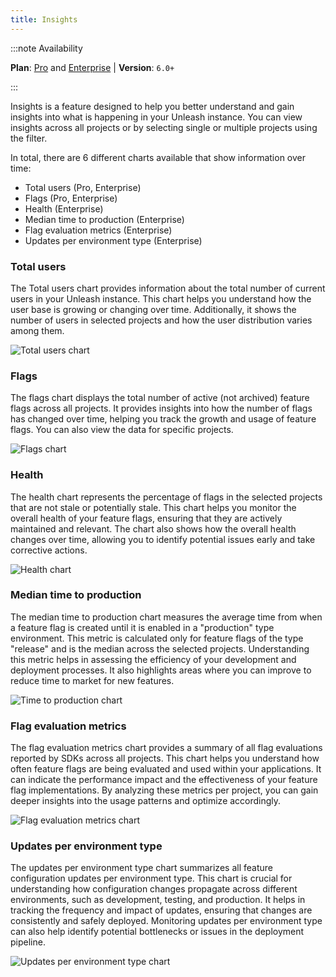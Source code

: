 ```yaml
---
title: Insights
---
```


:::note Availability

**Plan**: [Pro](/availability#plans) and [Enterprise](https://www.getunleash.io/pricing) | **Version**: `6.0+`

:::


Insights is a feature designed to help you better understand and gain insights into what is happening in your Unleash instance. You can view insights across all projects or by selecting single or multiple projects using the filter.

In total, there are 6 different charts available that show information over time:

- Total users (Pro, Enterprise)
- Flags (Pro, Enterprise)
- Health (Enterprise)
- Median time to production (Enterprise)
- Flag evaluation metrics (Enterprise)
- Updates per environment type (Enterprise)


### Total users

The Total users chart provides information about the total number of current users in your Unleash instance. This chart helps you understand how the user base is growing or changing over time. Additionally, it shows the number of users in selected projects and how the user distribution varies among them.

![Total users chart](/img/insights-total-users.png)

### Flags

The flags chart displays the total number of active (not archived) feature flags across all projects. It provides insights into how the number of flags has changed over time, helping you track the growth and usage of feature flags. You can also view the data for specific projects.

![Flags chart](/img/insights-total-flags.png)

### Health

The health chart represents the percentage of flags in the selected projects that are not stale or potentially stale. This chart helps you monitor the overall health of your feature flags, ensuring that they are actively maintained and relevant. The chart also shows how the overall health changes over time, allowing you to identify potential issues early and take corrective actions.

![Health chart](/img/insights-health.png)

### Median time to production

The median time to production chart measures the average time from when a feature flag is created until it is enabled in a "production" type environment. This metric is calculated only for feature flags of the type "release" and is the median across the selected projects. Understanding this metric helps in assessing the efficiency of your development and deployment processes. It also highlights areas where you can improve to reduce time to market for new features.

![Time to production chart](/img/insights-production.png)

### Flag evaluation metrics

The flag evaluation metrics chart provides a summary of all flag evaluations reported by SDKs across all projects. This chart helps you understand how often feature flags are being evaluated and used within your applications. It can indicate the performance impact and the effectiveness of your feature flag implementations. By analyzing these metrics per project, you can gain deeper insights into the usage patterns and optimize accordingly.

![Flag evaluation metrics chart](/img/insights-evaluation.png)

### Updates per environment type

The updates per environment type chart summarizes all feature configuration updates per environment type. This chart is crucial for understanding how configuration changes propagate across different environments, such as development, testing, and production. It helps in tracking the frequency and impact of updates, ensuring that changes are consistently and safely deployed. Monitoring updates per environment type can also help identify potential bottlenecks or issues in the deployment pipeline.

![Updates per environment type chart](/img/insights-updates.png)
